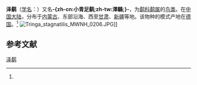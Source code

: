 {{NoteTA|G1=LS}}
{{noteTA
|T=zh-cn:泽鹬; zh-tw:小青足鷸; 
|1=zh-cn:泽鹬; zh-tw:小青足鷸; 
}}
{{speciesbox
| name = 泽鹬
| status = LC
| status_system = IUCN3.1
| status_ref = <ref>{{IUCN|id=22693216 |title=''Tringa stagnatilis'' |assessor=BirdLife International |assessor-link=BirdLife International |version=2013.2 |year=2012 |accessdate=26 November 2013}}</ref>
| image = Tringa stagnatilis 2 - Laem Pak Bia.jpg
| image_caption = 冬羽
| genus = Tringa
| species = stagnatilis
| authority = (Bechstein)<ref name='id1933'>{{cite web| url =http://www.bioinfo.cn/db05/BjdwSpecies.php?action=view&id=1933| title =泽鹬| work =《中国动物物种编目数据库》| publisher =中国科学院微生物研究所| author =中国科学院动物研究所| accessdate =2009-04-04| deadurl =yes| archiveurl =https://web.archive.org/web/20160305002438/http://www.bioinfo.cn/db05/BjdwSpecies.php?action=view&id=1933| archivedate =2016-03-05}}</ref>
| range_map = TringaStagnatilisIUCNver2018 2.png
| range_map_caption = ''T. stagnatilis'' 分佈範圍{{leftlegend|#00FF00|繁殖區|outline=gray}} {{leftlegend|#007FFF|非繁殖區|outline=gray}} {{leftlegend|#00FFFF|過境|outline=gray}} {{leftlegend|#FF00FF|迷鳥|outline=gray}}
}}

'''泽鹬'''（[[学名|学名]]：{{lang|la|''Tringa stagnatilis''}}）又名'''-{zh-cn:小青足鹬;zh-tw:澤鷸;}-'''，为[[鹬科|鹬科]][[鹬属|鹬属]]的[[鸟类|鸟类]]。在[[中国大陆|中国大陆]]，分布于[[内蒙古|内蒙古]]、东部沿海、西至[[甘肃|甘肃]]、[[新疆|新疆]]等地。该物种的模式产地在[[德国|德国]]。<ref name='id1933'/>
[[File:Tringa_stagnatilis_MWNH_0206.JPG|thumb]]]]

== 参考文献 ==
{{reflist}}
{{Taxonbar|from=Q28355}}

[[Category:鹬属|泽鹬]]


{{鸻形目小作品}}